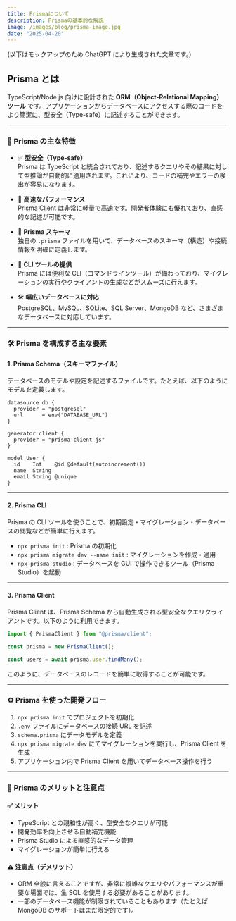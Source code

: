```yaml
---
title: Prismaについて
description: Prismaの基本的な解説
image: /images/blog/prisma-image.jpg
date: "2025-04-20"
---
```


(以下はモックアップのため ChatGPT により生成された文章です。)

## Prisma とは

TypeScript/Node.js 向けに設計された **ORM（Object-Relational Mapping）ツール** です。アプリケーションからデータベースにアクセスする際のコードをより簡潔に、型安全（Type-safe）に記述することができます。

---

### 🔧 Prisma の主な特徴

- ✅ **型安全（Type-safe）**  
  Prisma は TypeScript と統合されており、記述するクエリやその結果に対して型推論が自動的に適用されます。これにより、コードの補完やエラーの検出が容易になります。

- 🚀 **高速なパフォーマンス**  
  Prisma Client は非常に軽量で高速です。開発者体験にも優れており、直感的な記述が可能です。

- 📄 **Prisma スキーマ**  
  独自の `.prisma` ファイルを用いて、データベースのスキーマ（構造）や接続情報を明確に定義します。

- 🧰 **CLI ツールの提供**  
  Prisma には便利な CLI（コマンドラインツール）が備わっており、マイグレーションの実行やクライアントの生成などがスムーズに行えます。

- 🛠 **幅広いデータベースに対応**  
  PostgreSQL、MySQL、SQLite、SQL Server、MongoDB など、さまざまなデータベースに対応しています。

---

### 🛠 Prisma を構成する主な要素

#### 1. Prisma Schema（スキーマファイル）

データベースのモデルや設定を記述するファイルです。たとえば、以下のようにモデルを定義します。

```prisma
datasource db {
  provider = "postgresql"
  url      = env("DATABASE_URL")
}

generator client {
  provider = "prisma-client-js"
}

model User {
  id    Int    @id @default(autoincrement())
  name  String
  email String @unique
}
```

---

#### 2. Prisma CLI

Prisma の CLI ツールを使うことで、初期設定・マイグレーション・データベースの閲覧などが簡単に行えます。

- `npx prisma init` : Prisma の初期化
- `npx prisma migrate dev --name init` : マイグレーションを作成・適用
- `npx prisma studio` : データベースを GUI で操作できるツール（Prisma Studio）を起動

---

#### 3. Prisma Client

Prisma Client は、Prisma Schema から自動生成される型安全なクエリクライアントです。以下のように利用できます。

```ts
import { PrismaClient } from "@prisma/client";

const prisma = new PrismaClient();

const users = await prisma.user.findMany();
```

このように、データベースのレコードを簡単に取得することが可能です。

---

### ⚙️ Prisma を使った開発フロー

1. `npx prisma init` でプロジェクトを初期化
2. `.env` ファイルにデータベースの接続 URL を記述
3. `schema.prisma` にデータモデルを定義
4. `npx prisma migrate dev` にてマイグレーションを実行し、Prisma Client を生成
5. アプリケーション内で Prisma Client を用いてデータベース操作を行う

---

### 🔐 Prisma のメリットと注意点

#### ✅ メリット

- TypeScript との親和性が高く、型安全なクエリが可能
- 開発効率を向上させる自動補完機能
- Prisma Studio による直感的なデータ管理
- マイグレーションが簡単に行える

#### ⚠️ 注意点（デメリット）

- ORM 全般に言えることですが、非常に複雑なクエリやパフォーマンスが重要な場面では、生 SQL を使用する必要があることがあります。
- 一部のデータベース機能が制限されていることもあります（たとえば MongoDB のサポートはまだ限定的です）。
